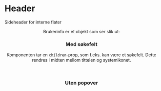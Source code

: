 
<Meta title="Header" component={Header} decorators={[withA11y]} />

# Header

Sideheader for interne flater

<Preview>
    <Story name="header">
        <Header tittel="NAV Sykepenger" brukerinfo={brukerinfo} />
    </Story>
</Preview>

<Props of={Header} />

Brukerinfo er et objekt som ser slik ut:

<Props of={Bruker} />

### Med søkefelt

Komponenten tar en `children`-prop, som f.eks. kan være et søkefelt. Dette rendres i midten mellom tittelen og systemikonet.

<Preview>
    <Story name="med søkefelt">
        <Header tittel="NAV Sykepenger" brukerinfo={brukerinfo}>
            <Søk onSøk={onSøk} />
        </Header>
    </Story>
</Preview>

### Uten popover

<Preview>
    <Story name="uten popover">
        <HeaderEnkel tittel="NAV Sykepenger" brukerinfo={brukerinfo}>
            <Søk onSøk={onSøk} />
        </HeaderEnkel>
    </Story>
</Preview>
